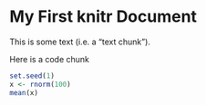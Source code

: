 My First knitr Document
====================================

This is some text (i.e. a "text chunk").

Here is a code chunk
```r
set.seed(1)
x <- rnorm(100)
mean(x)
```